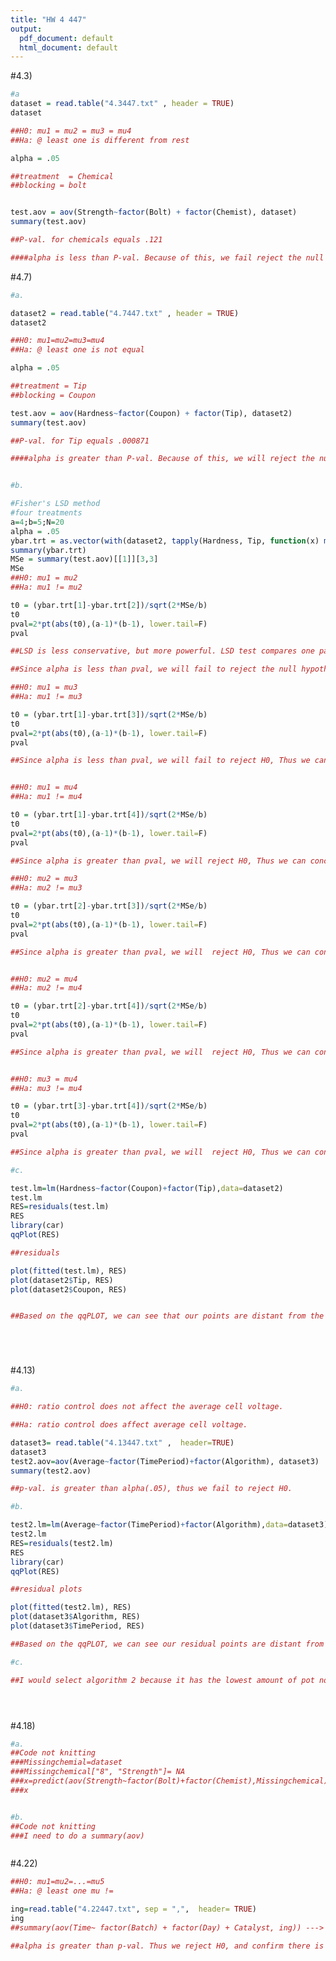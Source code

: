 ```yaml
---
title: "HW 4 447"
output:
  pdf_document: default
  html_document: default
---
```




#4.3)
```r
#a
dataset = read.table("4.3447.txt" , header = TRUE)
dataset

##H0: mu1 = mu2 = mu3 = mu4 
##Ha: @ least one is different from rest 

alpha = .05 

##treatment  = Chemical
##blocking = bolt


test.aov = aov(Strength~factor(Bolt) + factor(Chemist), dataset)
summary(test.aov)

##P-val. for chemicals equals .121

####alpha is less than P-val. Because of this, we fail reject the null hypothesis, and can confirm that the chemicals do not affect the strength of the cloth. 

```






#4.7)
```r
#a.

dataset2 = read.table("4.7447.txt" , header = TRUE)
dataset2

##H0: mu1=mu2=mu3=mu4
##Ha: @ least one is not equal

alpha = .05

##treatment = Tip
##blocking = Coupon 

test.aov = aov(Hardness~factor(Coupon) + factor(Tip), dataset2)
summary(test.aov)

##P-val. for Tip equals .000871

####alpha is greater than P-val. Because of this, we will reject the null hypothesis, and can confirm that the Tip can affect the hardness. 


#b.

#Fisher's LSD method
#four treatments
a=4;b=5;N=20
alpha = .05
ybar.trt = as.vector(with(dataset2, tapply(Hardness, Tip, function(x) mean(x))))
summary(ybar.trt)
MSe = summary(test.aov)[[1]][3,3]
MSe
##H0: mu1 = mu2 
##Ha: mu1 != mu2

t0 = (ybar.trt[1]-ybar.trt[2])/sqrt(2*MSe/b)
t0
pval=2*pt(abs(t0),(a-1)*(b-1), lower.tail=F)
pval

##LSD is less conservative, but more powerful. LSD test compares one pairwise mean whereas Tukey's method compares all pairwise means. 

##Since alpha is less than pval, we will fail to reject the null hypothesis, accepting H0. Thus we conclude there is strong evidence the means are equal for Tip 1 and Tip 2

##H0: mu1 = mu3
##Ha: mu1 != mu3

t0 = (ybar.trt[1]-ybar.trt[3])/sqrt(2*MSe/b)
t0
pval=2*pt(abs(t0),(a-1)*(b-1), lower.tail=F)
pval

##Since alpha is less than pval, we will fail to reject H0, Thus we can conclude that there is significant evidence to claim the means are equal for Tip 1 and Tip 3.


##H0: mu1 = mu4
##Ha: mu1 != mu4

t0 = (ybar.trt[1]-ybar.trt[4])/sqrt(2*MSe/b)
t0
pval=2*pt(abs(t0),(a-1)*(b-1), lower.tail=F)
pval

##Since alpha is greater than pval, we will reject H0, Thus we can conclude that there is significant evidence to claim the means are not equal for Tip 1 and Tip 4.

##H0: mu2 = mu3
##Ha: mu2 != mu3

t0 = (ybar.trt[2]-ybar.trt[3])/sqrt(2*MSe/b)
t0
pval=2*pt(abs(t0),(a-1)*(b-1), lower.tail=F)
pval

##Since alpha is greater than pval, we will  reject H0, Thus we can conclude that there is significant evidence to claim the means are not equal for Tip 2 and Tip 3.


##H0: mu2 = mu4
##Ha: mu2 != mu4

t0 = (ybar.trt[2]-ybar.trt[4])/sqrt(2*MSe/b)
t0
pval=2*pt(abs(t0),(a-1)*(b-1), lower.tail=F)
pval

##Since alpha is greater than pval, we will  reject H0, Thus we can conclude that there is significant evidence to claim the means are not equal for Tip 2 and Tip 4.


##H0: mu3 = mu4
##Ha: mu3 != mu4

t0 = (ybar.trt[3]-ybar.trt[4])/sqrt(2*MSe/b)
t0
pval=2*pt(abs(t0),(a-1)*(b-1), lower.tail=F)
pval

##Since alpha is greater than pval, we will  reject H0, Thus we can conclude that there is significant evidence to claim the means are not equal for Tip 3 and Tip 4.

#c. 

test.lm=lm(Hardness~factor(Coupon)+factor(Tip),data=dataset2)
test.lm
RES=residuals(test.lm)
RES
library(car)
qqPlot(RES)

##residuals 

plot(fitted(test.lm), RES)
plot(dataset2$Tip, RES)
plot(dataset2$Coupon, RES)


##Based on the qqPLOT, we can see that our points are distant from the line. Thus we can confirm our data is not normally distributed.






```


#4.13)
```r
#a. 

##H0: ratio control does not affect the average cell voltage. 

##Ha: ratio control does affect average cell voltage.

dataset3= read.table("4.13447.txt" ,  header=TRUE)
dataset3
test2.aov=aov(Average~factor(TimePeriod)+factor(Algorithm), dataset3)
summary(test2.aov)

##p-val. is greater than alpha(.05), thus we fail to reject H0. 

#b. 

test2.lm=lm(Average~factor(TimePeriod)+factor(Algorithm),data=dataset3)
test2.lm
RES=residuals(test2.lm)
RES
library(car)
qqPlot(RES)

##residual plots

plot(fitted(test2.lm), RES)
plot(dataset3$Algorithm, RES)
plot(dataset3$TimePeriod, RES)

##Based on the qqPLOT, we can see our residual points are distant from the line. Thus we can confirm our data is not normally distributed in this table.   

#c. 

##I would select algorithm 2 because it has the lowest amount of pot noise. Our ratio control already has little to no effect on the average cell voltage.





```


#4.18)
```r
#a.
##Code not knitting
###Missingchemial=dataset 
###Missingchemical["8", "Strength"]= NA
###x=predict(aov(Strength~factor(Bolt)+factor(Chemist),Missingchemical),newdata=dataset["8", ])
###x


#b. 
##Code not knitting 
###I need to do a summary(aov)



```


#4.22)
```r

##H0: mu1=mu2=...=mu5
##Ha: @ least one mu !=

ing=read.table("4.22447.txt", sep = ",",  header= TRUE)
ing
##summary(aov(Time~ factor(Batch) + factor(Day) + Catalyst, ing)) ---> knitting issues

##alpha is greater than p-val. Thus we reject H0, and confirm there is difference between the Catalyst.




```


